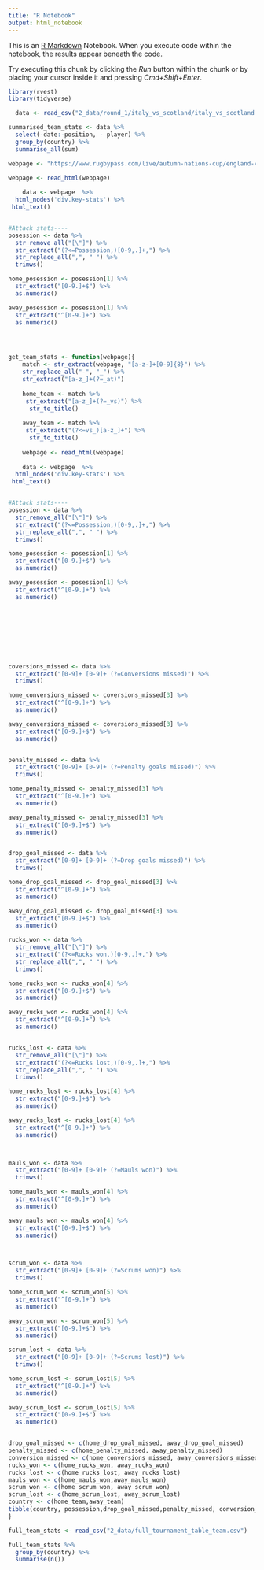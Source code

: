 ```yaml
---
title: "R Notebook"
output: html_notebook
---
```


This is an [R Markdown](http://rmarkdown.rstudio.com) Notebook. When you execute code within the notebook, the results appear beneath the code. 

Try executing this chunk by clicking the *Run* button within the chunk or by placing your cursor inside it and pressing *Cmd+Shift+Enter*. 

```r
library(rvest)
library(tidyverse)
```






```r
  data <- read_csv("2_data/round_1/italy_vs_scotland/italy_vs_scotland.csv")

summarised_team_stats <- data %>% 
  select(-date:-position, - player) %>% 
  group_by(country) %>% 
  summarise_all(sum)
```
```r
webpage <- "https://www.rugbypass.com/live/autumn-nations-cup/england-vs-georgia-at-twickenham-on-14112020/2020/stats/"

webpage <- read_html(webpage)
  
    data <- webpage  %>% 
  html_nodes('div.key-stats') %>% 
 html_text()


#Attack stats---- 
posession <- data %>% 
  str_remove_all("[\"]") %>% 
  str_extract("(?<=Possession,)[0-9,.]+,") %>% 
  str_replace_all(",", " ") %>% 
  trimws()

home_posession <- posession[1] %>% 
  str_extract("[0-9.]+$") %>% 
  as.numeric()

away_posession <- posession[1] %>% 
  str_extract("^[0-9.]+") %>% 
  as.numeric()





```

```r
get_team_stats <- function(webpage){
    match <- str_extract(webpage, "[a-z-]+[0-9]{8}") %>%
    str_replace_all("-", "_") %>%
    str_extract("[a-z_]+(?=_at)")
    
    home_team <- match %>% 
     str_extract("[a-z_]+(?=_vs)") %>% 
      str_to_title()
     
    away_team <- match %>% 
     str_extract("(?<=vs_)[a-z_]+") %>% 
      str_to_title()
  
    webpage <- read_html(webpage)
  
    data <- webpage  %>% 
  html_nodes('div.key-stats') %>% 
 html_text()


#Attack stats---- 
posession <- data %>% 
  str_remove_all("[\"]") %>% 
  str_extract("(?<=Possession,)[0-9,.]+,") %>% 
  str_replace_all(",", " ") %>% 
  trimws()

home_posession <- posession[1] %>% 
  str_extract("[0-9.]+$") %>% 
  as.numeric()

away_posession <- posession[1] %>% 
  str_extract("^[0-9.]+") %>% 
  as.numeric()









coversions_missed <- data %>% 
  str_extract("[0-9]+ [0-9]+ (?=Conversions missed)") %>% 
  trimws()

home_conversions_missed <- coversions_missed[3] %>% 
  str_extract("^[0-9.]+") %>% 
  as.numeric()

away_conversions_missed <- coversions_missed[3] %>% 
  str_extract("[0-9.]+$") %>% 
  as.numeric()


penalty_missed <- data %>% 
  str_extract("[0-9]+ [0-9]+ (?=Penalty goals missed)") %>% 
  trimws()

home_penalty_missed <- penalty_missed[3] %>% 
  str_extract("^[0-9.]+") %>% 
  as.numeric()

away_penalty_missed <- penalty_missed[3] %>% 
  str_extract("[0-9.]+$") %>% 
  as.numeric()


drop_goal_missed <- data %>% 
  str_extract("[0-9]+ [0-9]+ (?=Drop goals missed)") %>% 
  trimws()

home_drop_goal_missed <- drop_goal_missed[3] %>% 
  str_extract("^[0-9.]+") %>% 
  as.numeric()

away_drop_goal_missed <- drop_goal_missed[3] %>% 
  str_extract("[0-9.]+$") %>% 
  as.numeric()

rucks_won <- data %>% 
  str_remove_all("[\"]") %>% 
  str_extract("(?<=Rucks won,)[0-9,.]+,") %>% 
  str_replace_all(",", " ") %>% 
  trimws()

home_rucks_won <- rucks_won[4] %>% 
  str_extract("[0-9.]+$") %>% 
  as.numeric()

away_rucks_won <- rucks_won[4] %>% 
  str_extract("^[0-9.]+") %>% 
  as.numeric()


rucks_lost <- data %>% 
  str_remove_all("[\"]") %>% 
  str_extract("(?<=Rucks lost,)[0-9,.]+,") %>% 
  str_replace_all(",", " ") %>% 
  trimws()

home_rucks_lost <- rucks_lost[4] %>% 
  str_extract("[0-9.]+$") %>% 
  as.numeric()

away_rucks_lost <- rucks_lost[4] %>% 
  str_extract("^[0-9.]+") %>% 
  as.numeric()



mauls_won <- data %>% 
  str_extract("[0-9]+ [0-9]+ (?=Mauls won)") %>% 
  trimws()

home_mauls_won <- mauls_won[4] %>% 
  str_extract("^[0-9.]+") %>% 
  as.numeric()

away_mauls_won <- mauls_won[4] %>% 
  str_extract("[0-9.]+$") %>% 
  as.numeric()



scrum_won <- data %>% 
  str_extract("[0-9]+ [0-9]+ (?=Scrums won)") %>% 
  trimws()

home_scrum_won <- scrum_won[5] %>% 
  str_extract("^[0-9.]+") %>% 
  as.numeric()

away_scrum_won <- scrum_won[5] %>% 
  str_extract("[0-9.]+$") %>% 
  as.numeric()

scrum_lost <- data %>% 
  str_extract("[0-9]+ [0-9]+ (?=Scrums lost)") %>% 
  trimws()

home_scrum_lost <- scrum_lost[5] %>% 
  str_extract("^[0-9.]+") %>% 
  as.numeric()

away_scrum_lost <- scrum_lost[5] %>% 
  str_extract("[0-9.]+$") %>% 
  as.numeric()


drop_goal_missed <- c(home_drop_goal_missed, away_drop_goal_missed)
penalty_missed <- c(home_penalty_missed, away_penalty_missed)
conversion_missed <- c(home_conversions_missed, away_conversions_missed)
rucks_won <- c(home_rucks_won, away_rucks_won)
rucks_lost <- c(home_rucks_lost, away_rucks_lost)
mauls_won <- c(home_mauls_won,away_mauls_won)
scrum_won <- c(home_scrum_won, away_scrum_won)
scrum_lost <- c(home_scrum_lost, away_scrum_lost)
country <- c(home_team,away_team)
tibble(country, possession,drop_goal_missed,penalty_missed, conversion_missed, rucks_won, rucks_lost, mauls_won,scrum_won, scrum_lost )
}

```

```r
full_team_stats <- read_csv("2_data/full_tournament_table_team.csv")

full_team_stats %>% 
  group_by(country) %>% 
  summarise(n())
```

